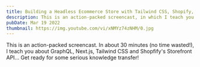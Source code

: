 ```yaml
---
title: Building a Headless Ecommerce Store with Tailwind CSS, Shopify, and Next.js
description: This is an action-packed screencast, in which I teach you about GraphQL, Next.js, Tailwind CSS and Shopfify's Storefront API!
pubDate: Mar 19 2022
thumbnail: https://img.youtube.com/vi/xNMYz74zNHM/0.jpg
---
```



<IntroText>

This is an action-packed screencast. In about 30 minutes (no time wasted!), I teach you about GraphQL, Next.js, Tailwind CSS and Shopfify's Storefront API... Get ready for some serious knowledge transfer!

</IntroText>

<YouTubeVideo id="xNMYz74zNHM" />
